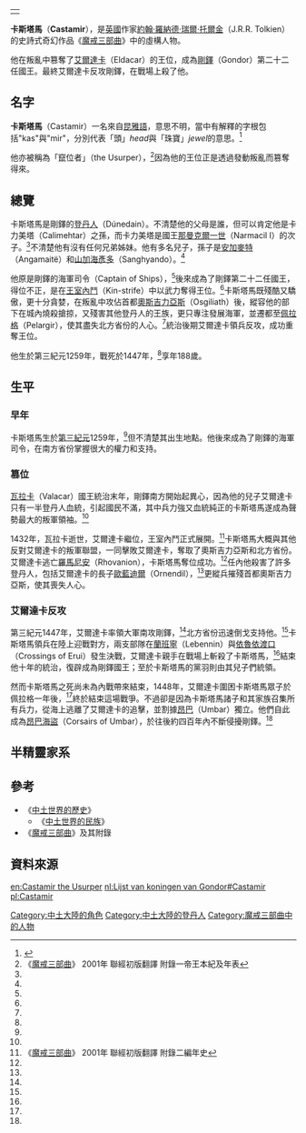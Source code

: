 {|align=right
|-
|{{Tolkienchar |
image_character = |
image_caption = |
Book(s) = 《[[魔戒三部曲|魔戒三部曲]]》<br/>《[[中土世界的歷史|中土世界的歷史]]》 |
character_name = 卡斯塔馬 |
character_alias = 「竄位者」 |
character_title = 海軍司令<br/>[[剛鐸國王|剛鐸國王]] |
character_race = [[人類_(中土大陸)|人類]]  [[登丹人|登丹人]] |
character_culture = [[安那瑞安家族|安那瑞安家族]] |
character_gender = 男性 |
character_realm = [[剛鐸|剛鐸]] |
character_sub_realm = |
character_lifespan = 第三紀元1259年 - [[第三紀元|第三紀元]]1447年<ref name=autogenerated1>《[[中土世界的歷史|中土世界的歷史]]》 Vol.12《中土世界的民族》 "The Heirs of Elendil"</ref> |
character_weapon = | 
}}
|}
'''卡斯塔馬'''（'''Castamir'''），是[[英國|英國]]作家[[約翰·羅納德·瑞爾·托爾金|約翰·羅納德·瑞爾·托爾金]]（J.R.R. Tolkien）的史詩式奇幻作品《[[魔戒三部曲|魔戒三部曲]]》中的虛構人物。

他在叛亂中篡奪了[[艾爾達卡_(剛鐸)|艾爾達卡]]（Eldacar）的王位，成為[[剛鐸|剛鐸]]（Gondor）第二十二任國王。最終艾爾達卡反攻剛鐸，在戰場上殺了他。

==名字==
'''卡斯塔馬'''（Castamir）一名來自[[昆雅語|昆雅語]]，意思不明，當中有解釋的字根包括"kas"與"mir"，分別代表「頭」''head''與「珠寶」''jewel''的意思。<ref>{{Cite web |url=http://www.tuckborough.net/gondorians.html#Castamir |title=Thain's Book: Castamir |accessdate=2011-11-04 |archive-date=2011-10-16 |archive-url=https://web.archive.org/web/20111016221058/http://www.tuckborough.net/gondorians.html#Castamir |dead-url=yes }}</ref>

他亦被稱為「竄位者」（the Usurper），<ref name=autogenerated2>《[[魔戒三部曲|魔戒三部曲]]》 2001年 聯經初版翻譯 附錄一帝王本紀及年表</ref>因為他的王位正是透過發動叛亂而篡奪得來。

==總覽==
卡斯塔馬是剛鐸的[[登丹人|登丹人]]（Dúnedain）。不清楚他的父母是誰，但可以肯定他是卡力美塔（Calimehtar）之孫，而卡力美塔是國王[[那曼希爾一世|那曼克爾一世]]（Narmacil I）的次子。<ref name=autogenerated1 />不清楚他有沒有任何兄弟姊妹。他有多名兒子，孫子是[[安加麥特|安加麥特]]（Angamaitë）和[[山加海彥多|山加海彥多]]（Sanghyando）。<ref name=autogenerated2 />

他原是剛鐸的海軍司令（Captain of Ships），<ref name=autogenerated2 />後來成為了剛鐸第二十二任國王，得位不正，是在[[王室內鬥|王室內鬥]]（Kin-strife）中以武力奪得王位。<ref name=autogenerated2 />卡斯塔馬既殘酷又驕傲，更十分貪婪，在叛亂中攻佔首都[[奧斯吉力亞斯|奧斯吉力亞斯]]（Osgiliath）後，縱容他的部下在城內燒殺搶掠，又殘害其他登丹人的王族，更只專注發展海軍，並遷都至[[佩拉格|佩拉格]]（Pelargir），使其盡失北方省份的人心。<ref name=autogenerated2 />統治後期艾爾達卡領兵反攻，成功重奪王位。

他生於第三紀元1259年，戰死於1447年，<ref name=autogenerated1 />享年188歲。

==生平==
===早年===
卡斯塔馬生於[[第三紀元|第三紀元]]1259年，<ref name=autogenerated1 />但不清楚其出生地點。他後來成為了剛鐸的海軍司令，在南方省份掌握很大的權力和支持。

===篡位===
[[瓦拉卡|瓦拉卡]]（Valacar）國王統治末年，剛鐸南方開始起異心，因為他的兒子艾爾達卡只有一半登丹人血統，引起國民不滿，其中兵力強又血統純正的卡斯塔馬遂成為聲勢最大的叛軍領袖。<ref name=autogenerated2 />

1432年，瓦拉卡逝世，艾爾達卡繼位，王室內鬥正式展開。<ref name=autogenerated3>《[[魔戒三部曲|魔戒三部曲]]》 2001年 聯經初版翻譯 附錄二編年史</ref>卡斯塔馬大概與其他反對艾爾達卡的叛軍聯盟，一同擊敗艾爾達卡，奪取了奧斯吉力亞斯和北方省份。艾爾達卡逃亡[[羅馬尼安|羅馬尼安]]（Rhovanion），卡斯塔馬奪位成功。<ref name=autogenerated2 />任內他殺害了許多登丹人，包括艾爾達卡的長子[[歐藍迪爾|歐藍迪爾]]（Ornendil），<ref name=autogenerated2 />更縱兵摧殘首都奧斯吉力亞斯，使其喪失人心。

===艾爾達卡反攻===
第三紀元1447年，艾爾達卡率領大軍南攻剛鐸，<ref name=autogenerated3 />北方省份迅速倒戈支持他。<ref name=autogenerated2 />卡斯塔馬領兵在陸上迎戰對方，兩支部隊在[[蘭班寧|蘭班寧]]（Lebennin）與[[依魯依渡口|依魯依渡口]]（Crossings of Erui）發生決戰，艾爾達卡親手在戰場上斬殺了卡斯塔馬，<ref name=autogenerated2 />結束他十年的統治，復辟成為剛鐸國王；至於卡斯塔馬的黨羽則由其兒子們統領。

然而卡斯塔馬之死尚未為內戰帶來結束，1448年，艾爾達卡圍困卡斯塔馬眾子於佩拉格一年後，<ref name=autogenerated3 />終於結束這場戰爭。不過卻是因為卡斯塔馬諸子和其家族召集所有兵力，從海上逃離了艾爾達卡的追擊，並割據[[昂巴|昂巴]]（Umbar）獨立。他們自此成為[[昂巴海盜|昂巴海盜]]（Corsairs of Umbar），於往後約四百年內不斷侵擾剛鐸。<ref name=autogenerated2 />

==半精靈家系==
{{半精靈家系}}

==參考==
*《[[中土世界的歷史|中土世界的歷史]]》
**《[[中土世界的民族|中土世界的民族]]》
*《[[魔戒三部曲|魔戒三部曲]]》及其附錄

==資料來源==
{{reflist}}

{{剛鐸國王|[[艾爾達卡_(剛鐸)|艾爾達卡]]|[[艾爾達卡_(剛鐸)|艾爾達卡]]|'''（篡位）'''}}

[[Category:中土大陸的角色|Category:中土大陸的角色]]
[[Category:中土大陸的登丹人|Category:中土大陸的登丹人]]
[[Category:魔戒三部曲中的人物|Category:魔戒三部曲中的人物]]

[[en:Castamir_the_Usurper|en:Castamir the Usurper]]
[[nl:Lijst_van_koningen_van_Gondor#Castamir|nl:Lijst van koningen van Gondor#Castamir]]
[[pl:Castamir|pl:Castamir]]